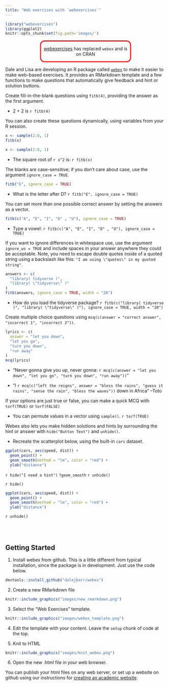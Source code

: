 ```yaml
---
title: "Web exercises with `webexercises`" 
---
```


```r
library("webexercises")
library(ggplot2)
knitr::opts_chunk$set(fig.path='images/')
```

<div style="border: 3px solid red; border-radius: 1em; margin: 1em auto; width: 20em; text-align: center;">
[webexercises](/webexercises/) has replaced `webex` and is on CRAN
</div>

Dale and Lisa are developing an R package called [`webex`](https://github.com/dalejbarr/webex) to make it easier to make web-based exercises. It provides an RMarkdown template and a few functions to make questions that automatically give feedback and hint or solution buttons.

Create fill-in-the-blank questions using `fitb(4)`, providing the answer as the first argument.

- 2 + 2 is `r fitb(4)`

You can also create these questions dynamically, using variables from your R session.

```r
x <- sample(2:8, 1)
fitb(x)
```

```r
x <- sample(2:8, 1)
```

- The square root of `r x^2` is: `r fitb(x)`

The blanks are case-sensitive; if you don't care about case, use the argument `ignore_case = TRUE`.

```r
fitb("E", ignore_case = TRUE)
```

- What is the letter after D? `r fitb("E", ignore_case = TRUE)`

You can set more than one possible correct answer by setting the answers as a vector. 

```r
fitb(c("A", "E", "I", "O" , "U"), ignore_case = TRUE)
```

- Type a vowel: `r fitb(c("A", "E", "I", "O" , "U"), ignore_case = TRUE)`

If you want to ignore differences in whitespace use, use the argument `ignore_ws = TRUE` and include spaces in your answer anywhere they could be acceptable. Note, you need to escape double quotes inside of a quoted string using a backslash like this: `"I am using \"quotes\" in my quoted string"`.

```r
answers <- c(
  "library( tidyverse )", 
  "library( \"tidyverse\" )"
)
fitb(answers, ignore_case = TRUE, width = "20")
```

- How do you load the tidyverse package? `r fitb(c("library( tidyverse )", "library( \"tidyverse\" )"), ignore_case = TRUE, width = "20")`

Create multiple choice questions using `mcq(c(answer = "correct answer", "incorrect 1", "incorrect 2"))`.

```r
lyrics <- c(
  answer = "let you down", 
  "let you go", 
  "turn you down", 
  "run away"
)
mcq(lyrics)
```

- "Never gonna give you up, never gonna: `r mcq(c(answer = "let you down", "let you go", "turn you down", "run away"))`"

- "I `r mcq(c("left the reigns", answer = "bless the rains", "guess it rains", "sense the rain", "bless the waves"))` down in Africa" --Toto

If your options are just true or false, you can make a quick MCQ with `torf(TRUE)` or `torf(FALSE)`

- You can permute values in a vector using `sample()`. `r torf(TRUE)`

Webex also lets you make hidden solutions and hints by surrounding the hint or answer with `hide("Button Text")` and `unhide()`.

- Recreate the scatterplot below, using the built-in `cars` dataset.

```r
ggplot(cars, aes(speed, dist)) +
  geom_point() +
  geom_smooth(method = "lm", color = "red") +
  ylab("distance")
```

`r hide("I need a hint")`
`?geom_smooth`
`r unhide()`

`r hide()`
```r
ggplot(cars, aes(speed, dist)) +
  geom_point() +
  geom_smooth(method = "lm", color = "red") +
  ylab("distance")
```
`r unhide()`

<br><br>

## Getting Started

1. Install webex from github. This is a little different from typical installation, since the package is in development. Just use the code below.

```r
devtools::install_github("dalejbarr/webex")
```

2. Create a new RMarkdown file

```r
knitr::include_graphics("images/new_rmarkdown.png")
```

3. Select the "Web Exercises" template.

```r
knitr::include_graphics("images/webex_template.png")
```

4. Edit the template with your content. Leave the `setup` chunk of code at the top.

5. Knit to HTML

```r
knitr::include_graphics("images/knit_webex.png")
```

6. Open the new .html file in your web browser.

You can publish your html files on any web server, or set up a website on github using our instructions for [creating an academic website](/acadweb/).
